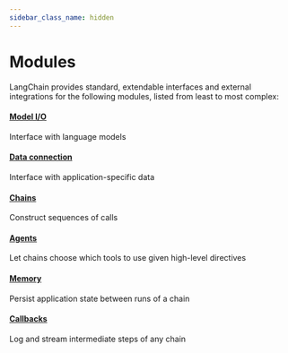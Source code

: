 ```yaml
---
sidebar_class_name: hidden
---
```


# Modules

LangChain provides standard, extendable interfaces and external integrations for the following modules, listed from least to most complex:

#### [Model I/O](/docs/modules/model_io)
Interface with language models
#### [Data connection](/docs/modules/data_io)
Interface with application-specific data
#### [Chains](/docs/modules/chains)
Construct sequences of calls
#### [Agents](/docs/modules/agents)
Let chains choose which tools to use given high-level directives
#### [Memory](/docs/modules/memory)
Persist application state between runs of a chain
#### [Callbacks](/docs/modules/callbacks/getting_started)
Log and stream intermediate steps of any chain